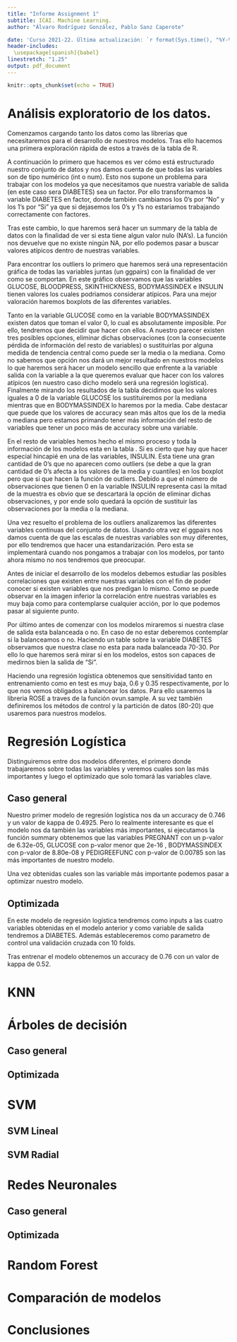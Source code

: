 ```yaml
---
title: "Informe Assignment 1"
subtitle: ICAI. Machine Learning.
author: "Álvaro Rodríguez González, Pablo Sanz Caperote"

date: 'Curso 2021-22. Última actualización: `r format(Sys.time(), "%Y-%m-%d")`'
header-includes:
  \usepackage[spanish]{babel}
linestretch: "1.25"
output: pdf_document
---
```


```r
knitr::opts_chunk$set(echo = TRUE)
```

\newpage
\tableofcontents
\newpage

# Análisis exploratorio de los datos.

Comenzamos cargando tanto los datos como las librerias que necesitaremos para el desarrollo de nuestros modelos. Tras ello hacemos una primera exploración rápida de estos a través de la tabla de R. 

A continuación lo primero que hacemos es ver cómo está estructurado nuestro conjunto de datos y nos damos cuenta de que todas las variables son de tipo numérico (int o num). Esto nos supone un problema para trabajar con los modelos ya que necesitamos que nuestra variable de salida (en este caso sera DIABETES) sea un factor. Por ello transformamos la variable DIABETES en factor, donde también cambiamos los 0's por "No" y los 1's por "Si" ya que si dejasemos los 0's y 1's no estariamos trabajando correctamente con factores.

Tras este cambio, lo que haremos será hacer un summary de la tabla de datos con la finalidad de ver si esta tiene algun valor nulo (NA's). La función nos devuelve que no existe ningún NA, por ello podemos pasar a buscar valores atípicos dentro de nuestras variables.

Para encontrar los outliers lo primero que haremos será una representación gráfica de todas las variables juntas (un ggpairs) con la finalidad de ver como se comportan. En este gráfico observamos que las variables GLUCOSE, BLOODPRESS, SKINTHICKNESS, BODYMASSINDEX e INSULIN tienen valores los cuales podriamos considerar atípicos. Para una mejor valoración haremos boxplots de las diferentes variables.

Tanto en la variable GLUCOSE como en la variable BODYMASSINDEX existen datos que toman el valor 0, lo cual es absolutamente imposible. Por ello, tendremos que decidir que hacer con ellos. A nuestro parecer existen tres posibles opciones, eliminar dichas observaciones (con la consecuente pérdida de información del resto de variables) o sustituirlas por alguna medida de tendencia central como puede ser la media o la mediana. Como no sabemos que opción nos dará un mejor resultado en nuestros modelos lo que haremos será hacer un modelo sencillo que enfrente a la variable salida con la variable a la que queremos evaluar que hacer con los valores atípicos (en nuestro caso dicho modelo será una regresión logística). Finalmente mirando los resultados de la tabla \ref{tablacommod} decidimos que los valores iguales a 0 de la variable GLUCOSE los sustituiremos por la mediana mientras que en BODYMASSINDEX lo haremos por la media. Cabe destacar que puede que los valores de accuracy sean más altos que los de la media o mediana pero estamos primando tener más información del resto de variables que tener un poco más de accuracy sobre una variable. 

En el resto de variables hemos hecho el mismo proceso y toda la información de los modelos esta en la tabla \ref{tablacommod}. Si es cierto que hay que hacer especial hincapié en una de las variables, INSULIN. Esta tiene una gran cantidad de 0's que no aparecen como outliers (se debe a que la gran cantidad de 0's afecta a los valores de la media y cuantiles) en los boxplot pero que si que hacen la función de outliers. Debido a que el número de observaciones que tienen 0 en la variable INSULIN representa casi la mitad de la muestra es obvio que se descartará la opción de eliminar dichas observaciones, y por ende solo quedará la opción de sustituir las observaciones por la media o la mediana.

\begin{center}
\begin{table}[h]
\centering
\begin{tabular}{|c|c|c|c|}
\hline
Variable & Eliminar Datos & Sust. Media & Sust. Mediana \\
\hline
GLUCOSE & 0.7479623 & 0.7400434 & 0.7415142 \\
\hline
BLOODPRESS & 0.6533898 & 0.6536022 & 0.6466102 \\
\hline
SKINTHICKNESS & 0.6673865 & 0.632392 & 0.6347352 \\
\hline
BODYMASSINDEX & 0.6676503 & 0.6634551 & 0.6564784 \\
\hline
INSULIN & - & 0.6536224 & 0.6504231 \\
\hline
\end{tabular}
\caption{Comparación accuracy opciones outliers}
\label{tablacommod}
\end{table}
\end{center}

Una vez resuelto el problema de los outliers analizaremos las diferentes variables continuas del conjunto de datos. Usando otra vez el ggpairs nos damos cuenta de que  las escalas de nuestras variables son muy diferentes, por ello tendremos que hacer una estandarización. Pero esta se implementará cuando nos pongamos a trabajar con los modelos, por tanto ahora mismo no nos tendremos que preocupar.

Antes de iniciar el desarrollo de los modelos debemos estudiar las posibles correlaciones que existen entre nuestras variables con el fin de poder conocer si existen variables que nos predigan lo mismo. Como se puede observar en la imagen inferior la correlación entre nuestras variables es muy baja como para contemplarse cualquier acción, por lo que podemos pasar al siguiente punto.

\begin{figure}[h]
\centering
\includegraphics{corr}
\caption{Matriz correlación}
\end{figure}

Por último antes de comenzar con los modelos miraremos si nuestra clase de salida esta balanceada o no. En caso de no estar deberemos contemplar si la balanceamos o no. Haciendo un table sobre la variable DIABETES observamos que nuestra clase no esta para nada balanceada 70-30. Por ello lo que haremos será mirar si en los modelos, estos son capaces de medirnos bien la salida de "Si".

Haciendo una regresión logística obtenemos que sensitividad tanto en entrenamiento como en test es muy baja, 0.6 y 0.35 respectivamente, por lo que nos vemos obligados a balancear los datos. Para ello usaremos la libreria ROSE a traves de la función ovun.sample. A su vez también definiremos los métodos de control y la partición de datos (80-20) que usaremos para nuestros modelos.

\newpage


# Regresión Logística

Distinguiremos entre dos modelos diferentes, el primero donde trabajaremos sobre todas las variables y veremos cuales son las más importantes y luego el optimizado que solo tomará las variables clave.

## Caso general

Nuestro primer modelo de regresión logística nos da un accuracy de 0.746 y un valor de kappa de 0.4925. Pero lo realmente interesante es que el modelo nos da también las variables más importantes, si ejecutamos la función summary obtenemos que las variables PREGNANT con un p-valor de 6.32e-05, GLUCOSE con p-valor menor que 2e-16 , BODYMASSINDEX con p-valor de 8.80e-08 y PEDIGREEFUNC con p-valor de 0.00785 son las más importantes de nuestro modelo.

Una vez obtenidas cuales son las variable más importante podemos pasar a optimizar nuestro modelo.

## Optimizada

En este modelo de regresión logística tendremos como inputs a las cuatro variables obtenidas en el modelo anterior y como variable de salida tendremos a DIABETES. Además estableceremos como parametro de control una validación cruzada con 10 folds. 

Tras entrenar el modelo obtenemos un accuracy de 0.76 con un valor de kappa de 0.52.

# KNN

# Árboles de decisión 

## Caso general

## Optimizada

# SVM

## SVM Lineal

## SVM Radial

# Redes Neuronales

## Caso general

## Optimizada

# Random Forest

# Comparación de modelos

# Conclusiones